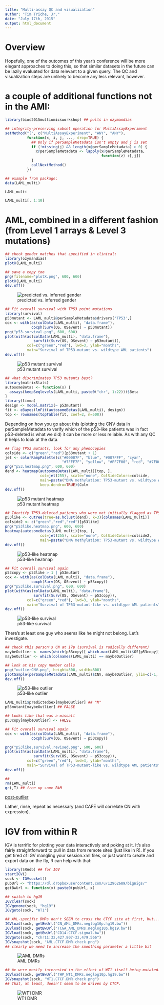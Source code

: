 ```yaml
---
title: "Multi-assay QC and visualization"
author: "Tim Triche, Jr."
date: "July 17th, 2015"
output: html_document
---
```


# Overview

Hopefully, one of the outcomes of this year's conference will be more elegant 
approaches to doing this, so that similar datasets in the future can be lazily
evaluated for data relevant to a given query. The QC and visualization steps 
are unlikely to become any less relevant, however.

# a couple of additional functions not in the AMI:
```r
library(bioc2015multiomicsworkshop) ## pulls in ozymandias 

## integrity-preserving subset operation for MultiAssayExperiment
setMethod("[", c("MultiAssayExperiment", "ANY", "ANY"),
          function(x, i, j, ..., drop=TRUE) {
            ## Only if perSampleMetadata isn't empty and j is set
            if (!missing(j) && length(x@perSampleMetadata) > 0) {
              x@perSampleMetadata <- lapply(x@perSampleMetadata,
                                            function(z) z[,j])
            }
            callNextMethod()
          })

## example from package:
data(LAML_multi)

LAML_multi

LAML_multi[, 1:10] 

```
# AML, combined in a different fashion (from Level 1 arrays & Level 3 mutations)

```r
## check gender matches that specified in clinical:
library(ozymandias)
plotX(LAML_multi)

## save a copy too
png(filename="plotX.png", 600, 600)
plotX(LAML_multi)
dev.off()
```
![predicted vs. inferred gender](plotX.png "gender plot") 


```r
## Fit overall survival with TP53 point mutations
library(survival)
p53mutant <- LAML_multi@perSampleMetadata$drivers['TP53',]
cox <- with(as(colData(LAML_multi), "data.frame"),
            coxph(Surv(OS, OSevent) ~ p53mutant))
png("p53.survival.png", 600, 600)
plot(with(as(colData(LAML_multi), "data.frame"),
             survfit(Surv(OS, OSevent) ~ p53mutant)),
          col=c("green","red"), lwd=3, ylab="months",
          main="Survival of TP53-mutant vs. wildtype AML patients")
dev.off()
```
![p53 mutant survival](p53.survival.png "p53 plot") 

```r
## what discriminates TP53 mutants best?
library(matrixStats)
autosomeBetas <- function(x) {
  assays(keepSeqlevels(LAML_multi, paste0("chr", 1:22)))$Beta
}
library(limma)
design <- model.matrix(~ p53mutant)
fit <- eBayes(lmFit(autosomeBetas(LAML_multi), design))
top <- rownames(topTable(fit, coef=2, n=500))
```

Depending on how you go about this (plotting the CNV data in perSampleMetadata
to verify which of the p53-like patients was in fact p53-deleted is what we did)
it can be more or less reliable.  As with any QC it helps to look at the data. 

```r
## flag TP53 mutants, look for any phenocopies
colside <- c("green","red")[p53mutant + 1] 
jet <- colorRampPalette(c("#00007F", "blue", "#007FFF", "cyan",
                          "#7FFF7F", "yellow", "#FF7F00", "red", "#7F0000"))
png("p53.heatmap.png", 600, 600)
dend <- heatmap(autosomeBetas(LAML_multi)[top, ], 
                col=jet(255), scale="none", ColSideColors=colside, 
                main=paste("DNA methylation: TP53-mutant vs. wildtype AML"),
                keep.dendro=TRUE)$Colv
dev.off()
```
![p53 mutant heatmap](p53.heatmap.png "p53 plot") 


```r
## Identify TP53-deleted patients who were not initially flagged as TP53-mutant
p53like <- cutree(tree=as.hclust(dend), k=3)[colnames(LAML_multi)]
colside2 <- c("green","red","red")[p53like] 
png("p53like.heatmap.png", 600, 600)
heatmap(autosomeBetas(LAML_multi)[top, ], 
                col=jet(255), scale="none", ColSideColors=colside2, 
                main=paste("DNA methylation: TP53-mutant vs. wildtype AML"))
dev.off()
```
![p53-like heatmap](p53like.heatmap.png "p53like plot") 


```r
## Fit overall survival again
p53copy <- p53like > 1 | p53mutant
cox <- with(as(colData(LAML_multi), "data.frame"),
            coxph(Surv(OS, OSevent) ~ p53copy))
png("p53like.survival.png", 600, 600)
plot(with(as(colData(LAML_multi), "data.frame"),
             survfit(Surv(OS, OSevent) ~ p53copy)),
          col=c("green","red"), lwd=3, ylab="months",
          main="Survival of TP53-mutant-like vs. wildtype AML patients")
dev.off()
```
![p53-like survival](p53like.survival.png "p53like survival") 

There's at least one guy who seems like he might not belong.  Let's investigate.

```r
## check this person's CN at 17p (survival is radically different)
maybeOutlier <- names(which(p53copy)[ which.max(LAML_multi$OS[p53copy]) ])
maybeOutlier <- which(colnames(LAML_multi) == maybeOutlier)

## look at his copy number calls
png("outlierCNV.png", height=300, width=800)
plotSample(perSampleMetadata(LAML_multi)$CNV, maybeOutlier, ylim=c(-1, 1))
dev.off()
```
![p53-like outlier](outlierCNV.png "outlier") 

```r
LAML_multi$predictedSex[maybeOutlier] ## "M"
p53mutant[maybeOutlier] ## FALSE 

## Looks like that was a miscall 
p53copy[maybeOutlier] <- FALSE 

## Fit overall survival again
cox <- with(as(colData(LAML_multi), "data.frame"),
            coxph(Surv(OS, OSevent) ~ p53copy))

png("p53like.survival.revised.png", 600, 600)
plot(with(as(colData(LAML_multi), "data.frame"),
             survfit(Surv(OS, OSevent) ~ p53copy)),
          col=c("green","red"), lwd=3, ylab="months",
          main="Survival of TP53-mutant-like vs. wildtype AML patients")
dev.off()

## 
rm(LAML_multi)
gc(,T) ## free up some RAM
```
[post-outlier](p53like.survival.revised.png "revised")

Lather, rinse, repeat as necessary (and CAFE will correlate CN with expression).

# IGV from within R 

IGV is terrific for plotting your data interactively and poking at it.  It's 
also fairly straightforward to pull in data from remote sites (just like in R).
If you get tired of IGV mangling your session.xml files, or just want to 
create and export data on the fly, R can help with that:

```r

library(SRAdb) ## for IGV 
startIGV()
sock <- IGVsocket()
pubUrl <- "https://dl.dropboxusercontent.com/u/12962689/bigWigs/"
getBwUrl <- function(x) paste0(pubUrl, x)

## switch to hg19 
IGVclear(sock)
IGVgenome(sock, "hg19")
IGVgoto(sock, "WT1")

## AML-specific DMRs don't SEEM to cross the CTCF site at first, but...
IGVload(sock, getBwUrl("CN_AML_DMRs.neglog10p.hg19.bw"))
IGVload(sock, getBwUrl("TCGA_AML_DMRs.neglog10p.hg19.bw"))
IGVload(sock, getBwUrl("CD14-CTCF.signal.bw"))
IGVgoto(sock, "chr11:32,427,807-32,479,566")
IGVsnapshot(sock, "AML.CTCF.DMR.check.png")
## clearly we need to increase the smoothing parameter a little bit
```
![AML DMRs](AML.CTCF.DMR.check.png "IGV plot") 

```r
## We were mostly interested in the effect of WT1 itself being mutated:
IGVload(sock, getBwUrl("THP_WT1_DMRs.neglog10p.hg19.bw"))
IGVsnapshot(sock, "WT1.CTCF.DMR.check.png")
## That, at least, doesn't seem to be driven by CTCF. 
```
![WT1 DMR](WT1.CTCF.DMR.check.png "IGV plot") 
